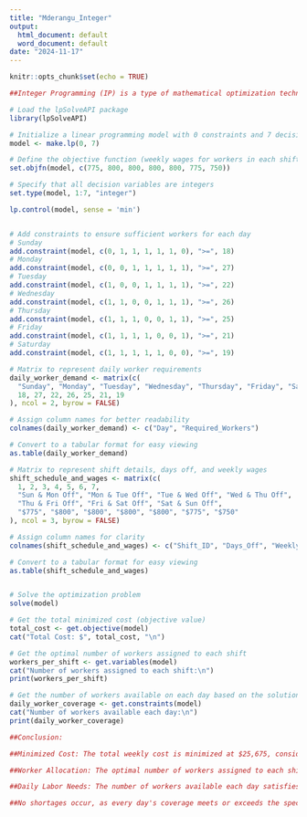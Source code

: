 ---
title: "Mderangu_Integer"
output:
  html_document: default
  word_document: default
date: "2024-11-17"
---

```{r setup, include=FALSE}
knitr::opts_chunk$set(echo = TRUE)
```


```{r}

##Integer Programming (IP) is a type of mathematical optimization technique used to solve decision-making problems where some or all of the decision variables are restricted to be integers. It is widely used in industries such as logistics, scheduling, finance, and manufacturing, where solutions must be whole numbers.

# Load the lpSolveAPI package
library(lpSolveAPI)

# Initialize a linear programming model with 0 constraints and 7 decision variables
model <- make.lp(0, 7)

# Define the objective function (weekly wages for workers in each shift)
set.objfn(model, c(775, 800, 800, 800, 800, 775, 750))

# Specify that all decision variables are integers
set.type(model, 1:7, "integer")

lp.control(model, sense = 'min')


# Add constraints to ensure sufficient workers for each day
# Sunday
add.constraint(model, c(0, 1, 1, 1, 1, 1, 0), ">=", 18)
# Monday
add.constraint(model, c(0, 0, 1, 1, 1, 1, 1), ">=", 27)
# Tuesday
add.constraint(model, c(1, 0, 0, 1, 1, 1, 1), ">=", 22)
# Wednesday
add.constraint(model, c(1, 1, 0, 0, 1, 1, 1), ">=", 26)
# Thursday
add.constraint(model, c(1, 1, 1, 0, 0, 1, 1), ">=", 25)
# Friday
add.constraint(model, c(1, 1, 1, 1, 0, 0, 1), ">=", 21)
# Saturday
add.constraint(model, c(1, 1, 1, 1, 1, 0, 0), ">=", 19)

# Matrix to represent daily worker requirements
daily_worker_demand <- matrix(c(
  "Sunday", "Monday", "Tuesday", "Wednesday", "Thursday", "Friday", "Saturday",
  18, 27, 22, 26, 25, 21, 19
), ncol = 2, byrow = FALSE)

# Assign column names for better readability
colnames(daily_worker_demand) <- c("Day", "Required_Workers")

# Convert to a tabular format for easy viewing
as.table(daily_worker_demand)

# Matrix to represent shift details, days off, and weekly wages
shift_schedule_and_wages <- matrix(c(
  1, 2, 3, 4, 5, 6, 7,
  "Sun & Mon Off", "Mon & Tue Off", "Tue & Wed Off", "Wed & Thu Off", 
  "Thu & Fri Off", "Fri & Sat Off", "Sat & Sun Off",
  "$775", "$800", "$800", "$800", "$800", "$775", "$750"
), ncol = 3, byrow = FALSE)

# Assign column names for clarity
colnames(shift_schedule_and_wages) <- c("Shift_ID", "Days_Off", "Weekly_Wage")

# Convert to a tabular format for easy viewing
as.table(shift_schedule_and_wages)


# Solve the optimization problem
solve(model)

# Get the total minimized cost (objective value)
total_cost <- get.objective(model)
cat("Total Cost: $", total_cost, "\n")

# Get the optimal number of workers assigned to each shift
workers_per_shift <- get.variables(model)
cat("Number of workers assigned to each shift:\n")
print(workers_per_shift)

# Get the number of workers available on each day based on the solution
daily_worker_coverage <- get.constraints(model)
cat("Number of workers available each day:\n")
print(daily_worker_coverage)

##Conclusion:

##Minimized Cost: The total weekly cost is minimized at $25,675, considering shift-specific wages and additional weekend pay.

##Worker Allocation: The optimal number of workers assigned to each shift ensures that no constraints are violated.

##Daily Labor Needs: The number of workers available each day satisfies or exceeds the required demand:

##No shortages occur, as every day's coverage meets or exceeds the specified minimum.

```